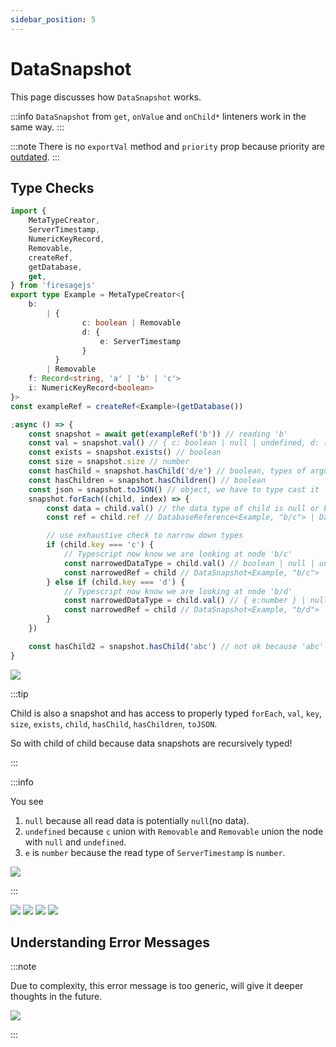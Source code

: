 ```yaml
---
sidebar_position: 5
---
```


# DataSnapshot

This page discusses how `DataSnapshot` works.


:::info
`DataSnapshot` from `get`, `onValue` and `onChild*` linteners work in the same way.
:::

:::note
There is no `exportVal` method and `priority` prop because priority are [outdated](https://stackoverflow.com/questions/31577915/what-does-priority-mean-in-firebase).
:::

## Type Checks

```ts
import {
	MetaTypeCreator,
	ServerTimestamp,
	NumericKeyRecord,
	Removable,
	createRef,
	getDatabase,
	get,
} from 'firesagejs'
export type Example = MetaTypeCreator<{
	b:
		| {
				c: boolean | Removable
				d: {
					e: ServerTimestamp
				}
		  }
		| Removable
	f: Record<string, 'a' | 'b' | 'c'>
	i: NumericKeyRecord<boolean>
}>
const exampleRef = createRef<Example>(getDatabase())

;async () => {
	const snapshot = await get(exampleRef('b')) // reading 'b'
	const val = snapshot.val() // { c: boolean | null | undefined, d: { e: number } }
	const exists = snapshot.exists() // boolean
	const size = snapshot.size // number
	const hasChild = snapshot.hasChild('d/e') // boolean, types of argument are all child of b, that is 'c', 'd' or 'd/e'.
	const hasChildren = snapshot.hasChildren() // boolean
	const json = snapshot.toJSON() // object, we have to type cast it
	snapshot.forEach((child, index) => {
		const data = child.val() // the data type of child is null or boolean or { e: number } because 'b' has 2 direct children: 'c' and 'd'
		const ref = child.ref // DatabaseReference<Example, "b/c"> | DatabaseReference<Example, "b/d">

		// use exhaustive check to narrow down types
		if (child.key === 'c') {
			// Typescript now know we are looking at node 'b/c'
			const narrowedDataType = child.val() // boolean | null | undefined
			const narrowedRef = child // DataSnapshot<Example, "b/c">
		} else if (child.key === 'd') {
			// Typescript now know we are looking at node 'b/d'
			const narrowedDataType = child.val() // { e:number } | null
			const narrowedRef = child // DataSnapshot<Example, "b/d">
		}
	})

	const hasChild2 = snapshot.hasChild('abc') // not ok because 'abc' is not child of 'b'
}
```

<Image src="/firesage/get1.png" text="get return types" />

:::tip

Child is also a snapshot and has access to properly typed `forEach`, `val`, `key`, `size`, `exists`, `child`, `hasChild`, `hasChildren`, `toJSON`.

So with child of child because data snapshots are recursively typed!

:::

:::info

You see

1. `null` because all read data is potentially `null`(no data).
2. `undefined` because `c` union with `Removable` and `Removable` union the node with `null` and `undefined`.
3. `e` is `number` because the read type of `ServerTimestamp` is `number`.

<Image src="/firesage/get2.png" text="child data types" />

:::

<Image src="/firesage/get3.png" text="child ref types" />

<Image src="/firesage/get4.png" text="get return types" />

<Image src="/firesage/get5.png" text="narrowed data type" />

<Image src="/firesage/get6.png" text="narrowed ref type" />

## Understanding Error Messages

:::note

Due to complexity, this error message is too generic, will give it deeper thoughts in the future.

<Image src="/firesage/get7.png" text="incorrect child relative path" />

:::
